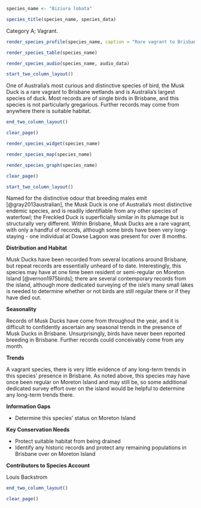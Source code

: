 ```r
species_name <- "Biziura lobata"
```

```r
species_title(species_name, species_data)
```

Category A; Vagrant.

```r
render_species_profile(species_name, caption = "Rare vagrant to Brisbane. May be resident on Moreton Island, but any population once present as probably declined. Not of conservation concern.")
```

```r
render_species_table(species_name)
```

```r
render_species_audio(species_name, audio_data)
```

```r
start_two_column_layout()
```

One of Australia's most curious and distinctive species of bird, the Musk Duck is a rare vagrant to Brisbane wetlands and is Australia's largest species of duck. Most records are of single birds in Brisbane, and this species is not particularly gregarious. Further records may come from anywhere there is suitable habitat.

```r
end_two_column_layout()
```

```r
clear_page()
```

```r
render_species_widget(species_name)
```

```r
render_species_map(species_name)
```

```r
render_species_graph(species_name)
```

```r
clear_page()
```

```r
start_two_column_layout()
```

Named for the distinctive odour that breeding males emit [@gray2013australian], the Musk Duck is one of Australia's most distinctive endemic species, and is readily identifiable from any other species of waterfowl; the Freckled Duck is superficially similar in its plumage but is structurally very different. Within Brisbane, Musk Ducks are a rare vagrant, with only a handful of records, although some birds have been very long-staying - one individual at Dowse Lagoon was present for over 8 months.

**Distribution and Habitat**

Musk Ducks have been recorded from several locations around Brisbane, but repeat records are essentially unheard of to date. Interestingly, this species may have at one time been resident or semi-regular on Moreton Island [@vernon1975birds]; there are several contemporary records from the island, although more dedicated surveying of the isle's many small lakes is needed to determine whether or not birds are still regular there or if they have died out.

**Seasonality**

Records of Musk Ducks have come from throughout the year, and it is difficult to confidently ascertain any seasonal trends in the presence of Musk Ducks in Brisbane. Unsurprisingly, birds have never been reported breeding in Brisbane. Further records could conceivably come from any month.

**Trends**

A vagrant species, there is very little evidence of any long-term trends in this species' presence in Brisbane. As noted above, this species may have once been regular on Moreton Island and may still be, so some additional dedicated survey effort over on the island would be helpful to determine any long-term trends there.

**Information Gaps**

- Determine this species' status on Moreton Island

**Key Conservation Needs**

- Protect suitable habitat from being drained
- Identify any historic records and protect any remaining populations in Brisbane over on Moreton Island

**Contributors to Species Account**

Louis Backstrom

```r
end_two_column_layout()
```

```r
clear_page()
```
